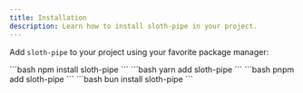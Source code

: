 ```yaml
---
title: Installation
description: Learn how to install sloth-pipe in your project.
---
```



Add `sloth-pipe` to your project using your favorite package manager:

<Tabs>
    <TabItem label="npm">
    ```bash
    npm install sloth-pipe
    ```
    </TabItem>
    <TabItem label="yarn">
    ```bash
    yarn add sloth-pipe
    ```
    </TabItem>
    <TabItem label="pnpm">
    ```bash
    pnpm add sloth-pipe
    ```
    </TabItem>
    <TabItem label="pnpm">
    ```bash
    bun install sloth-pipe
    ```
    </TabItem>
</Tabs>

